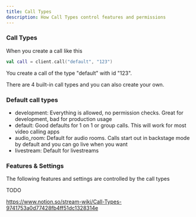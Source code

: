 ```yaml
---
title: Call Types
description: How Call Types control features and permissions
---
```


### Call Types

When you create a call like this
```kotlin
val call = client.call("default", "123")
```

You create a call of the type "default" with id "123".

There are 4 built-in call types and you can also create your own.

### Default call types

* development: Everything is allowed, no permission checks. Great for development, bad for production usage
* default: Good defaults for 1 on 1 or group calls. This will work for most video calling apps
* audio_room: Default for audio rooms. Calls start out in backstage mode by default and you can go live when you want
* livestream: Default for livestreams

### Features & Settings

The following features and settings are controlled by the call types

TODO


https://www.notion.so/stream-wiki/Call-Types-9741753a0d77428fb4ff51dc1328314e
